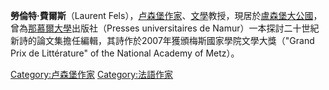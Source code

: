 {{blpunsourced|time=2012-02-08T07:14:21+00:00}}

'''勞倫特·費爾斯'''（Laurent Fels），[[卢森堡|卢森堡]][[作家|作家]]、[[文學|文學]]教授，現居於[[盧森堡大公國|盧森堡大公國]]，曾為[[那慕爾大學|那慕爾大學]]出版社（Presses universitaires de Namur）一本探討二十世紀新詩的論文集擔任編輯，其詩作於2007年獲頒梅斯國家學院文學大獎（"Grand Prix de Littérature" of the National Academy of Metz）。

{{Normdaten}}
{{DEFAULTSORT:Fels}}
[[Category:卢森堡作家|Category:卢森堡作家]]
[[Category:法語作家|Category:法語作家]]
{{writer-stub}}